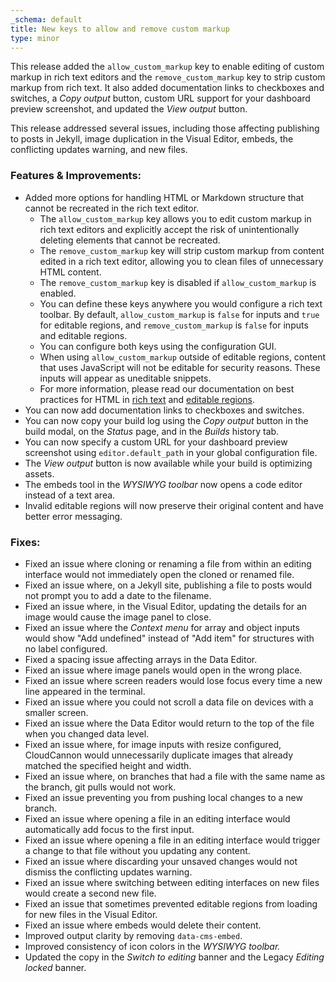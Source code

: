 ```yaml
---
_schema: default
title: New keys to allow and remove custom markup
type: minor
---
```

This release added the `allow_custom_markup` key to enable editing of custom markup in rich text editors and the `remove_custom_markup` key to strip custom markup from rich text. It also added documentation links to checkboxes and switches, a *Copy output* button, custom URL support for your dashboard preview screenshot, and updated the *View output* button.

This release addressed several issues, including those affecting publishing to posts in Jekyll, image duplication in the Visual Editor, embeds, the conflicting updates warning, and new files.

### Features & Improvements:

* Added more options for handling HTML or Markdown structure that cannot be recreated in the rich text editor.
  * The `allow_custom_markup` key allows you to edit custom markup in rich text editors and explicitly accept the risk of unintentionally deleting elements that cannot be recreated.
  * The `remove_custom_markup` key will strip custom markup from content edited in a rich text editor, allowing you to clean files of unnecessary HTML content.
  * The `remove_custom_markup` key is disabled if `allow_custom_markup` is enabled.
  * You can define these keys anywhere you would configure a rich text toolbar. By default, `allow_custom_markup` is `false` for inputs and `true` for editable regions, and `remove_custom_markup` is `false` for inputs and editable regions.
  * You can configure both keys using the configuration GUI.
  * When using `allow_custom_markup` outside of editable regions, content that uses JavaScript will not be editable for security reasons. These inputs will appear as uneditable snippets.
  * For more information, please read our documentation on best practices for HTML in [rich text](/documentation/articles/best-practices-for-rich-text/) and [editable regions](/documentation/articles/define-editable-regions-in-your-html/).
* You can now add documentation links to checkboxes and switches.
* You can now copy your build log using the *Copy output* button in the build modal, on the *Status* page, and in the *Builds* history tab.
* You can now specify a custom URL for your dashboard preview screenshot using `editor.default_path` in your global configuration file.
* The *View output* button is now available while your build is optimizing assets.
* The embeds tool in the *WYSIWYG toolbar* now opens a code editor instead of a text area.
* Invalid editable regions will now preserve their original content and have better error messaging.

### Fixes:

* Fixed an issue where cloning or renaming a file from within an editing interface would not immediately open the cloned or renamed file.
* Fixed an issue where, on a Jekyll site, publishing a file to posts would not prompt you to add a date to the filename.
* Fixed an issue where, in the Visual Editor, updating the details for an image would cause the image panel to close.
* Fixed an issue where the *Context menu* for array and object inputs would show "Add undefined" instead of "Add item" for structures with no label configured.
* Fixed a spacing issue affecting arrays in the Data Editor.
* Fixed an issue where image panels would open in the wrong place.
* Fixed an issue where screen readers would lose focus every time a new line appeared in the terminal.
* Fixed an issue where you could not scroll a data file on devices with a smaller screen.
* Fixed an issue where the Data Editor would return to the top of the file when you changed data level.
* Fixed an issue where, for image inputs with resize configured, CloudCannon would unnecessarily duplicate images that already matched the specified height and width.
* Fixed an issue where, on branches that had a file with the same name as the branch, git pulls would not work.
* Fixed an issue preventing you from pushing local changes to a new branch.
* Fixed an issue where opening a file in an editing interface would automatically add focus to the first input.
* Fixed an issue where opening a file in an editing interface would trigger a change to that file without you updating any content.
* Fixed an issue where discarding your unsaved changes would not dismiss the conflicting updates warning.
* Fixed an issue where switching between editing interfaces on new files would create a second new file.
* Fixed an issue that sometimes prevented editable regions from loading for new files in the Visual Editor.
* Fixed an issue where embeds would delete their content.
* Improved output clarity by removing `data-cms-embed`.
* Improved consistency of icon colors in the *WYSIWYG toolbar.*
* Updated the copy in the *Switch to editing* banner and the Legacy *Editing locked* banner.
